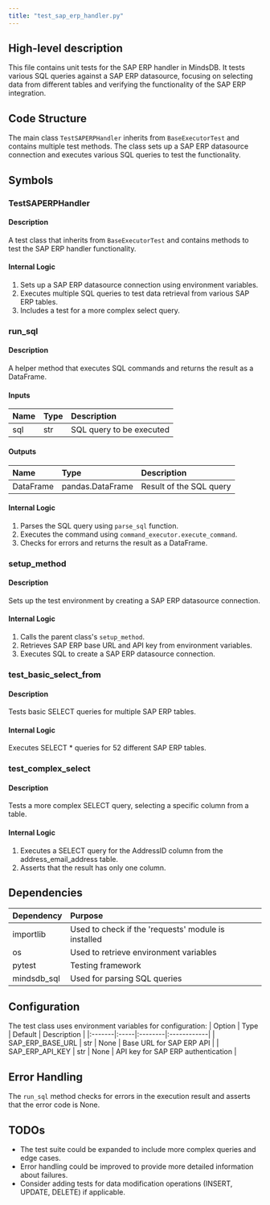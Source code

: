 ```yaml
---
title: "test_sap_erp_handler.py"
---
```


## High-level description
This file contains unit tests for the SAP ERP handler in MindsDB. It tests various SQL queries against a SAP ERP datasource, focusing on selecting data from different tables and verifying the functionality of the SAP ERP integration.

## Code Structure
The main class `TestSAPERPHandler` inherits from `BaseExecutorTest` and contains multiple test methods. The class sets up a SAP ERP datasource connection and executes various SQL queries to test the functionality.

## Symbols

### TestSAPERPHandler
#### Description
A test class that inherits from `BaseExecutorTest` and contains methods to test the SAP ERP handler functionality.

#### Internal Logic
1. Sets up a SAP ERP datasource connection using environment variables.
2. Executes multiple SQL queries to test data retrieval from various SAP ERP tables.
3. Includes a test for a more complex select query.

### run_sql
#### Description
A helper method that executes SQL commands and returns the result as a DataFrame.

#### Inputs
| Name | Type | Description |
|:-----|:-----|:------------|
| sql | str | SQL query to be executed |

#### Outputs
| Name | Type | Description |
|:-----|:-----|:------------|
| DataFrame | pandas.DataFrame | Result of the SQL query |

#### Internal Logic
1. Parses the SQL query using `parse_sql` function.
2. Executes the command using `command_executor.execute_command`.
3. Checks for errors and returns the result as a DataFrame.

### setup_method
#### Description
Sets up the test environment by creating a SAP ERP datasource connection.

#### Internal Logic
1. Calls the parent class's `setup_method`.
2. Retrieves SAP ERP base URL and API key from environment variables.
3. Executes SQL to create a SAP ERP datasource connection.

### test_basic_select_from
#### Description
Tests basic SELECT queries for multiple SAP ERP tables.

#### Internal Logic
Executes SELECT * queries for 52 different SAP ERP tables.

### test_complex_select
#### Description
Tests a more complex SELECT query, selecting a specific column from a table.

#### Internal Logic
1. Executes a SELECT query for the AddressID column from the address_email_address table.
2. Asserts that the result has only one column.

## Dependencies
| Dependency | Purpose |
|:-----------|:--------|
| importlib | Used to check if the 'requests' module is installed |
| os | Used to retrieve environment variables |
| pytest | Testing framework |
| mindsdb_sql | Used for parsing SQL queries |

## Configuration
The test class uses environment variables for configuration:
| Option | Type | Default | Description |
|:-------|:-----|:--------|:------------|
| SAP_ERP_BASE_URL | str | None | Base URL for SAP ERP API |
| SAP_ERP_API_KEY | str | None | API key for SAP ERP authentication |

## Error Handling
The `run_sql` method checks for errors in the execution result and asserts that the error code is None.

## TODOs
- The test suite could be expanded to include more complex queries and edge cases.
- Error handling could be improved to provide more detailed information about failures.
- Consider adding tests for data modification operations (INSERT, UPDATE, DELETE) if applicable.